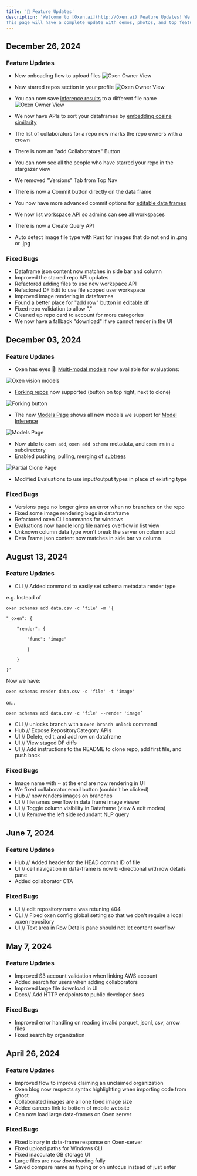 ```yaml
---
title: '🐂 Feature Updates'
description: 'Welcome to [Oxen.ai](http://Oxen.ai) Feature Updates! We send out an email blast with all new/updated features, bug fixes, and more relating to your Oxen experience. If you want to opt in (and get cool invites to our [weekly arXiv Dives](https://www.oxen.ai/blog?tag=arxiv-dives)), [click here](https://www.oxen.ai/community)!
This page will have a complete update with demos, photos, and top feature updates/bug squashes.'
---
```



## December 26, 2024

### Feature Updates

- New onboading flow to upload files
<img
  className="block"
  src="/images/onboard.png"
  alt="Oxen Owner View"/>

- New starred repos section in your profile
<img
  className="block"
  src="/images/star-repo.png"
  alt="Oxen Owner View"/>

- You can now save [inference results](/features/models) to a different file name
<img
  className="block"
  src="/images/new_file_name.png"
  alt="Oxen Owner View"/>

- We now have APIs to sort your dataframes by [embedding cosine similarity](/features/embeddings)
- The list of collaborators for a repo now marks the repo owners with a crown
- There is now an "add Collaborators" Button
- You can now see all the people who have starred your repo in the stargazer view
- We removed "Versions" Tab from Top Nav
- There is now a Commit button directly on the data frame 
- You now have more advanced commit options for [editable data frames](/features/labeling_data)
- We now list [workspace API](/http-api/list_workspaces) so admins can see all workspaces
- There is now a Create Query API
- Auto detect image file type with Rust for images that do not end in .png or .jpg

### Fixed Bugs
- Dataframe json content now matches in side bar and column
- Improved the starred repo API updates
- Refactored adding files to use new workspace API
- Refactored DF Edit to use file scoped user workspace
- Improved image rendering in dataframes
- Found a better place for "add row" button in [editable df](/features/labeling_data)
- Fixed repo validation to allow "."
- Cleaned up repo card to account for more categories
- We now have a fallback "download" if we cannot render in the UI


## December 03, 2024

### Feature Updates

- Oxen has eyes 👀! [Multi-modal models](https://www.oxen.ai/explore/models) now available for evaluations:

<img
  className="block"
  src="/images/oxen-has-eyes.png"
  alt="Oxen vision models"
/>

- [Forking repos](https://www.oxen.ai/HuggingFaceH4/ultrafeedback_binarized) now supported (button on top right, next to clone)
    
<img
  className="block"
  src="/images/forking-button.png"
  alt="Forking button"
/>

- The new [Models Page](https://www.oxen.ai/explore/models) shows all new models we support for [Model Inference](/features/models)
    
<img
  className="block"
  src="/images/models-page.png"
  alt="Models Page"
/>

- Now able to `oxen add`, `oxen add schema` metadata, and `oxen rm` in a subdirectory
- Enabled pushing, pulling, merging of [subtrees](/features/workspaces)
    
<img
  className="block"
  src="/images/partial-clone-page.png"
  alt="Partial Clone Page"
/>
 
- Modified Evaluations to use input/output types in place of existing type

### Fixed Bugs

- Versions page no longer gives an error when no branches on the repo
- Fixed some image rendering bugs in dataframe
- Refactored oxen CLI commands for windows
- Evaluations now handle long file names overflow in list view
- Unknown column data type won't break the server on column add
- Data Frame json content now matches in side bar vs column

## August 13, 2024

### Feature Updates

- CLI // Added command to easily set schema metadata render type

e.g. Instead of
```
oxen schemas add data.csv -c 'file' -m '{

"_oxen": {

    "render": {

        "func": "image"

        }

    }

}'
```
Now we have:

```
oxen schemas render data.csv -c 'file' -t 'image'
```

or...

```
oxen schemas add data.csv -c 'file' --render 'image’
```

- CLI // unlocks branch with a `oxen branch unlock` command
- Hub // Expose RepositoryCategory APIs
- UI // Delete, edit, and add row on dataframe
- UI // View staged DF diffs
- UI // Add instructions to the README to clone repo, add first file, and push back

### Fixed Bugs

- Image name with ~ at the end are now rendering in UI
- We fixed collaborator email button (couldn’t be clicked)
- Hub // now renders images on branches
- UI // filenames overflow in data frame image viewer
- UI // Toggle column visibility in Dataframe (view & edit modes)
- UI // Remove the left side redundant NLP query

## June 7, 2024

### Feature Updates

- Hub // Added header for the HEAD commit ID of file
- UI // cell navigation in data-frame is now bi-directional with row details pane
- Added collaborator CTA

### Fixed Bugs

- UI // edit repository name was retuning 404
- CLI // Fixed oxen config global setting so that we don't require a local .oxen repository
- UI // Text area in Row Details pane should not let content overflow

## May 7, 2024

### Feature Updates

- Improved S3 account validation when linking AWS account
- Added search for users when adding collaborators
- Improved large file download in UI
- Docs// Add HTTP endpoints to public developer docs

### Fixed Bugs

- Improved error handling on reading invalid parquet, jsonl, csv, arrow files
- Fixed search by organization

## April 26, 2024

### Feature Updates

- Improved flow to improve claiming an unclaimed organization
- Oxen blog now respects syntax highlighting when importing code from ghost
- Collaborated images are all one fixed image size
- Added careers link to bottom of mobile website
- Can now load large data-frames on Oxen server

### Fixed Bugs

- Fixed binary in data-frame response on Oxen-server
- Fixed upload paths for Windows CLI
- Fixed inaccurate GB storage UI
- Large files are now downloading fully
- Saved compare name as typing or on unfocus instead of just enter